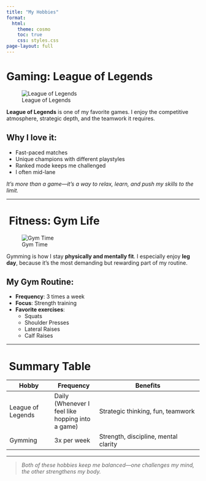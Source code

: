 ```yaml
---
title: "My Hobbies"
format:
  html:
    theme: cosmo
    toc: true
    css: styles.css
page-layout: full
---
```


# Gaming: League of Legends

![League of Legends](img/league.jpg)

**League of Legends** is one of my favorite games. I enjoy the competitive atmosphere, strategic depth, and the teamwork it requires.

## Why I love it:

- Fast-paced matches
- Unique champions with different playstyles
- Ranked mode keeps me challenged
- I often mid-lane

_It’s more than a game—it’s a way to relax, learn, and push my skills to the limit._

---

# ️ Fitness: Gym Life

![Gym Time](img/gym.jpg)

Gymming is how I stay **physically and mentally fit**. I especially enjoy **leg day**, because it’s the most demanding but rewarding part of my routine.

## My Gym Routine:

- **Frequency**: 3 times a week
- **Focus**: Strength training
- **Favorite exercises**:
  - Squats 
  - Shoulder Presses
  - Lateral Raises
  - Calf Raises

---

# ️ Summary Table

| Hobby            | Frequency        | Benefits                                |
|------------------|------------------|------------------------------------------|
| League of Legends| Daily (Whenever I feel like hopping into a game)    | Strategic thinking, fun, teamwork        |
| Gymming          | 3x per week      | Strength, discipline, mental clarity     |

---

> _Both of these hobbies keep me balanced—one challenges my mind, the other strengthens my body._

